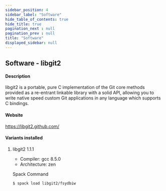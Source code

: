 ```yaml
---
sidebar_position: 4
sidebar_label: "Software"
hide_table_of_contents: true
hide_title: true
pagination_next : null
pagination_prev : null
title: "Software"
displayed_sidebar: null
---
```


## Software - libgit2


#### Description
libgit2 is a portable, pure C implementation of the Git core methods provided as a re-entrant linkable library with a solid API, allowing you to write native speed custom Git applications in any language which supports C bindings.

#### Website
https://libgit2.github.com/

#### Variants installed

1. libgit2 1.1.1

    - Compiler: gcc 8.5.0
    - Architecture: zen

    Spack Command
    ```bash
    $ spack load libgit2/fsydbiw
    ```
